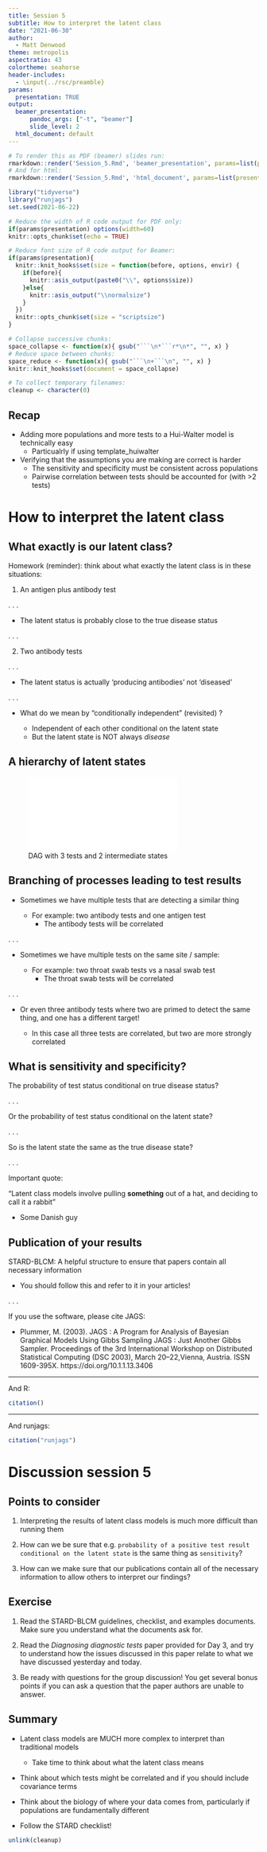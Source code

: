 ```yaml
---
title: Session 5
subtitle: How to interpret the latent class
date: "2021-06-30"
author:
  - Matt Denwood
theme: metropolis
aspectratio: 43
colortheme: seahorse
header-includes: 
  - \input{../rsc/preamble}
params:
  presentation: TRUE
output:
  beamer_presentation:
      pandoc_args: ["-t", "beamer"]
      slide_level: 2
  html_document: default
---
```


```r
# To render this as PDF (beamer) slides run:
rmarkdown::render('Session_5.Rmd', 'beamer_presentation', params=list(presentation=TRUE))
# And for html:
rmarkdown::render('Session_5.Rmd', 'html_document', params=list(presentation=FALSE))
```

```r
library("tidyverse")
library("runjags")
set.seed(2021-06-22)

# Reduce the width of R code output for PDF only:
if(params$presentation) options(width=60)
knitr::opts_chunk$set(echo = TRUE)

# Reduce font size of R code output for Beamer:
if(params$presentation){
  knitr::knit_hooks$set(size = function(before, options, envir) {
    if(before){
      knitr::asis_output(paste0("\\", options$size))
    }else{
      knitr::asis_output("\\normalsize")
    }
  })
  knitr::opts_chunk$set(size = "scriptsize")
}

# Collapse successive chunks:
space_collapse <- function(x){ gsub("```\n*```r*\n*", "", x) }
# Reduce space between chunks:
space_reduce <- function(x){ gsub("```\n+```\n", "", x) }
knitr::knit_hooks$set(document = space_collapse)

# To collect temporary filenames:
cleanup <- character(0)
```

## Recap

- Adding more populations and more tests to a Hui-Walter model is technically easy
  - Particualrly if using template_huiwalter
  
- Verifying that the assumptions you are making are correct is harder
  - The sensitivity and specificity must be consistent across populations
  - Pairwise correlation between tests should be accounted for (with >2 tests)

# How to interpret the latent class


## What exactly is our latent class?

Homework (reminder):  think about what exactly the latent class is in these situations:

1. An antigen plus antibody test

. . .

  * The latent status is probably close to the true disease status
  
. . .

2. Two antibody tests 

. . .

  * The latent status is actually 'producing antibodies' not 'diseased'
  
. . .

- What do we mean by "conditionally independent" (revisited) ?

  * Independent of each other conditional on the latent state
  * But the latent state is NOT always *disease*


## A hierarchy of latent states

![DAG with 3 tests and 2 intermediate states](../rsc/dag3test.pdf)

## Branching of processes leading to test results

- Sometimes we have multiple tests that are detecting a similar thing
  
  - For example:  two antibody tests and one antigen test
    - The antibody tests will be correlated
  
. . .

- Sometimes we have multiple tests on the same site / sample:
  
  - For example:  two throat swab tests vs a nasal swab test
    - The throat swab tests will be correlated

. . .

- Or even three antibody tests where two are primed to detect the same thing, and one has a different target!
  
  - In this case all three tests are correlated, but two are more strongly correlated


## What is sensitivity and specificity?

The probability of test status conditional on true disease status?

. . .

Or the probability of test status conditional on the latent state?

. . .

So is the latent state the same as the true disease state?

. . .

Important quote:

"Latent class models involve pulling **something** out of a hat, and deciding to call it a rabbit"

  - Some Danish guy


## Publication of your results

STARD-BLCM:  A helpful structure to ensure that papers contain all necessary information
  
  - You should follow this and refer to it in your articles!

. . .

If you use the software, please cite JAGS:

  - Plummer, M. (2003). JAGS : A Program for Analysis of Bayesian Graphical Models Using Gibbs Sampling JAGS : Just Another Gibbs Sampler. Proceedings of the 3rd International Workshop on Distributed Statistical Computing (DSC 2003), March 20–22,Vienna, Austria. ISSN 1609-395X. https://doi.org/10.1.1.13.3406

---

And R:

```r
citation()
```

---

And runjags:

```r
citation("runjags")
```

# Discussion session 5

## Points to consider {.fragile}

1. Interpreting the results of latent class models is much more difficult than running them

1. How can we be sure that e.g. `probability of a positive test result conditional on the latent state` is the same thing as `sensitivity`?

1. How can we make sure that our publications contain all of the necessary information to allow others to interpret our findings?

## Exercise

1. Read the STARD-BLCM guidelines, checklist, and examples documents.  Make sure you understand what the documents ask for.

1. Read the *Diagnosing diagnostic tests* paper provided for Day 3, and try to understand how the issues discussed in this paper relate to what we have discussed yesterday and today.

1. Be ready with questions for the group discussion! You get several bonus points if you can ask a question that the paper authors are unable to answer.


## Summary {.fragile}

- Latent class models are MUCH more complex to interpret than traditional models
  - Take time to think about what the latent class means
  
- Think about which tests might be correlated and if you should include covariance terms

- Think about the biology of where your data comes from, particularly if populations are fundamentally different

- Follow the STARD checklist!

```r
unlink(cleanup)
```
